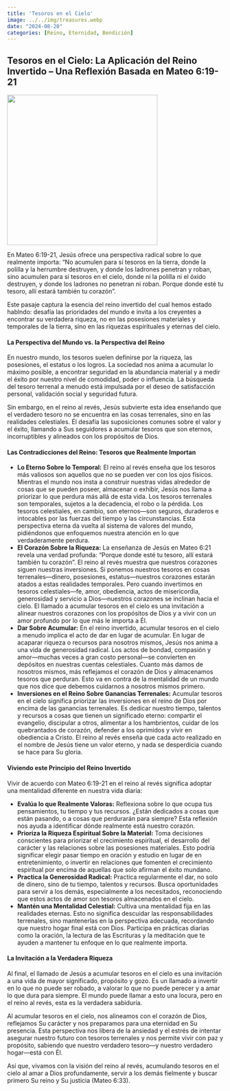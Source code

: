 ```yaml
---
title: 'Tesoros en el Cielo'
image: ../../img/treasures.webp
date: "2024-08-20"
categories: [Reino, Eternidad, Bendición]
---
```


## Tesoros en el Cielo: La Aplicación del Reino Invertido – Una Reflexión Basada en Mateo 6:19-21

![](../../img/treasures.webp){fig-align="center" width="350"}

En Mateo 6:19-21, Jesús ofrece una perspectiva radical sobre lo que realmente importa: “No acumulen para sí tesoros en la tierra, donde la polilla y la herrumbre destruyen, y donde los ladrones penetran y roban, sino acumulen para sí tesoros en el cielo, donde ni la polilla ni el óxido destruyen, y donde los ladrones no penetran ni roban. Porque donde esté tu tesoro, allí estará también tu corazón”.

Este pasaje captura la esencia del reino invertido del cual hemos estado hablndo: desafía las prioridades del mundo e invita a los creyentes a encontrar su verdadera riqueza, no en las posesiones materiales y temporales de la tierra, sino en las riquezas espirituales y eternas del cielo.

#### La Perspectiva del Mundo vs. la Perspectiva del Reino

En nuestro mundo, los tesoros suelen definirse por la riqueza, las posesiones, el estatus o los logros. La sociedad nos anima a acumular lo máximo posible, a encontrar seguridad en la abundancia material y a medir el éxito por nuestro nivel de comodidad, poder o influencia. La búsqueda del tesoro terrenal a menudo está impulsada por el deseo de satisfacción personal, validación social y seguridad futura.

Sin embargo, en el reino al revés, Jesús subvierte esta idea enseñando que el verdadero tesoro no se encuentra en las cosas terrenales, sino en las realidades celestiales. Él desafía las suposiciones comunes sobre el valor y el éxito, llamando a Sus seguidores a acumular tesoros que son eternos, incorruptibles y alineados con los propósitos de Dios.

#### Las Contradicciones del Reino: Tesoros que Realmente Importan

-   **Lo Eterno Sobre lo Temporal:** El reino al revés enseña que los tesoros más valiosos son aquellos que no se pueden ver con los ojos físicos. Mientras el mundo nos insta a construir nuestras vidas alrededor de cosas que se pueden poseer, almacenar o exhibir, Jesús nos llama a priorizar lo que perdura más allá de esta vida. Los tesoros terrenales son temporales, sujetos a la decadencia, el robo o la pérdida. Los tesoros celestiales, en cambio, son eternos—son seguros, duraderos e intocables por las fuerzas del tiempo y las circunstancias. Esta perspectiva eterna da vuelta al sistema de valores del mundo, pidiéndonos que enfoquemos nuestra atención en lo que verdaderamente perdura.
-   **El Corazón Sobre la Riqueza:** La enseñanza de Jesús en Mateo 6:21 revela una verdad profunda: "Porque donde esté tu tesoro, allí estará también tu corazón". El reino al revés muestra que nuestros corazones siguen nuestras inversiones. Si ponemos nuestros tesoros en cosas terrenales—dinero, posesiones, estatus—nuestros corazones estarán atados a estas realidades temporales. Pero cuando invertimos en tesoros celestiales—fe, amor, obediencia, actos de misericordia, generosidad y servicio a Dios—nuestros corazones se inclinan hacia el cielo. El llamado a acumular tesoros en el cielo es una invitación a alinear nuestros corazones con los propósitos de Dios y a vivir con un amor profundo por lo que más le importa a Él.
-   **Dar Sobre Acumular:** En el reino invertido, acumular tesoros en el cielo a menudo implica el acto de dar en lugar de acumular. En lugar de acaparar riqueza o recursos para nosotros mismos, Jesús nos anima a una vida de generosidad radical. Los actos de bondad, compasión y amor—muchas veces a gran costo personal—se convierten en depósitos en nuestras cuentas celestiales. Cuanto más damos de nosotros mismos, más reflejamos el corazón de Dios y almacenamos tesoros que perduran. Esto va en contra de la mentalidad de un mundo que nos dice que debemos cuidarnos a nosotros mismos primero.
-   **Inversiones en el Reino Sobre Ganancias Terrenales:** Acumular tesoros en el cielo significa priorizar las inversiones en el reino de Dios por encima de las ganancias terrenales. Es dedicar nuestro tiempo, talentos y recursos a cosas que tienen un significado eterno: compartir el evangelio, discipular a otros, alimentar a los hambrientos, cuidar de los quebrantados de corazón, defender a los oprimidos y vivir en obediencia a Cristo. El reino al revés enseña que cada acto realizado en el nombre de Jesús tiene un valor eterno, y nada se desperdicia cuando se hace para Su gloria.

#### Viviendo este Principio del Reino Invertido

Vivir de acuerdo con Mateo 6:19-21 en el reino al revés significa adoptar una mentalidad diferente en nuestra vida diaria:

-   **Evalúa lo que Realmente Valoras:** Reflexiona sobre lo que ocupa tus pensamientos, tu tiempo y tus recursos. ¿Están dedicados a cosas que están pasando, o a cosas que perdurarán para siempre? Esta reflexión nos ayuda a identificar dónde realmente está nuestro corazón.
-   **Prioriza la Riqueza Espiritual Sobre la Material:** Toma decisiones conscientes para priorizar el crecimiento espiritual, el desarrollo del carácter y las relaciones sobre las posesiones materiales. Esto podría significar elegir pasar tiempo en oración y estudio en lugar de en entretenimiento, o invertir en relaciones que fomenten el crecimiento espiritual por encima de aquellas que solo afirman el éxito mundano.
-   **Practica la Generosidad Radical:** Practica regularmente el dar, no solo de dinero, sino de tu tiempo, talentos y recursos. Busca oportunidades para servir a los demás, especialmente a los necesitados, reconociendo que estos actos de amor son tesoros almacenados en el cielo.
-   **Mantén una Mentalidad Celestial:** Cultiva una mentalidad fija en las realidades eternas. Esto no significa descuidar las responsabilidades terrenales, sino mantenerlas en la perspectiva adecuada, recordando que nuestro hogar final está con Dios. Participa en prácticas diarias como la oración, la lectura de las Escrituras y la meditación que te ayuden a mantener tu enfoque en lo que realmente importa.

#### La Invitación a la Verdadera Riqueza

Al final, el llamado de Jesús a acumular tesoros en el cielo es una invitación a una vida de mayor significado, propósito y gozo. Es un llamado a invertir en lo que no puede ser robado, a valorar lo que no puede perecer y a amar lo que dura para siempre. El mundo puede llamar a esto una locura, pero en el reino al revés, esta es la verdadera sabiduría.

Al acumular tesoros en el cielo, nos alineamos con el corazón de Dios, reflejamos Su carácter y nos preparamos para una eternidad en Su presencia. Esta perspectiva nos libera de la ansiedad y el estrés de intentar asegurar nuestro futuro con tesoros terrenales y nos permite vivir con paz y propósito, sabiendo que nuestro verdadero tesoro—y nuestro verdadero hogar—está con Él.

Así que, vivamos con la visión del reino al revés, acumulando tesoros en el cielo al amar a Dios profundamente, servir a los demás fielmente y buscar primero Su reino y Su justicia (Mateo 6:33).
